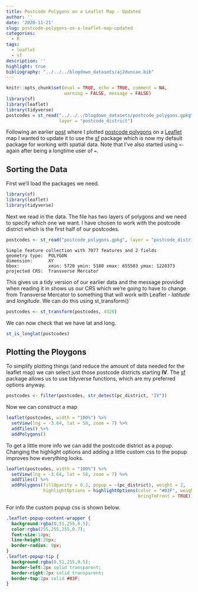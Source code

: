 ```yaml
---
title: Postcode Polygons on a Leaflet Map - Updated
author: ''
date: '2020-11-21'
slug: postcode-polygons-on-a-leaflet-map-updated
categories:
  - R
tags:
  - leaflet
  - sf
description: ''
highlight: true
bibliography: "../../../blogdown_datasets/aj2duncan.bib"
---
```


```r
knitr::opts_chunk$set(eval = TRUE, echo = TRUE, comment = NA, 
                      warning = FALSE, message = FALSE)
library(sf)
library(leaflet)
library(tidyverse)
postcodes = st_read("../../../blogdown_datasets/postcode_polygons.gpkg", 
                    layer = "postcode_district")
```

Following an earlier [post](https://www.aj2duncan.com/blog/postcode-polygons-on-a-leaflet-map/) where I plotted [postcode polygons](https://scottishsnow.wordpress.com/2018/03/28/gb-postcode-polygons-open-data/){target='_blank'} on a [Leaflet](https://rstudio.github.io/leaflet/){target='_blank'} map I wanted to update it to use the [sf](https://r-spatial.github.io/sf/){target='_blank'} package which is now my default package for working with spatial data. Note that I've also started using `<-` again after being a longtime user of `=`.

## Sorting the Data

First we'll load the packages we need.

```r
library(sf)
library(leaflet)
library(tidyverse)
```

Next we read in the data. The file has two layers of polygons and we need to specify which one we want. I have chosen to work with the postcode district which is the first half of our postcodes. 

```r
postcodes <- st_read("postcode_polygons.gpkg", layer = "postcode_district")
```

```
Simple feature collection with 7077 features and 2 fields
geometry type:  POLYGON
dimension:      XY
bbox:           xmin: 5720 ymin: 5180 xmax: 655503 ymax: 1220373
projected CRS:  Transverse Mercator
```

This gives us a tidy version of our earlier data and the message provided when reading it in shows us our CRS which we're going to have to change from Transverse Mercator to something that will work with Leaflet - *latitude* and *longitude*. We can do this using st_transform()`

```r
postcodes <- st_transform(postcodes, 4326)
```

We can now check that we have lat and long.

```r
st_is_longlat(postcodes)
```

## Plotting the Ploygons

To simplify plotting things (and reduce the amount of data needed for the leaflet map) we can select just those postcode districts starting **IV**. The [sf](https://r-spatial.github.io/sf/){target='_blank'} package allows us to use tidyverse functions, which are my preferred options anyway.

```r
postcodes <- filter(postcodes, str_detect(pc_district, "IV"))
```

Now we can construct a map

```r
leaflet(postcodes, width = "100%") %>% 
  setView(lng = -3.64, lat = 58, zoom = 7) %>%
  addTiles() %>% 
  addPolygons()
```

To get a little more info we can add the postcode district as a popup. Changing the highlight options and adding a little custom css to the popup improves how everything looks. 

```r
leaflet(postcodes, width = "100%") %>% 
  setView(lng = -3.64, lat = 58, zoom = 7) %>%
  addTiles() %>% 
  addPolygons(fillOpacity = 0.2, popup = ~(pc_district), weight = 2,
              highlightOptions = highlightOptions(color = "#03F", weight = 5, 
                                                  bringToFront = TRUE))
```

For info the custom popup css is shown below.

```css
.leaflet-popup-content-wrapper {
  background:rgba(0,51,255,0.5);
  color:rgba(255,255,255,0.7);
  font-size:14px;
  line-height:20px;
  border-radius: 0px;  
}
.leaflet-popup-tip {
  background:rgba(0,51,255,0.5);
  border-left:2px solid transparent;
  border-right:2px solid transparent;
  border-top:2px solid #03F; 
}
```

